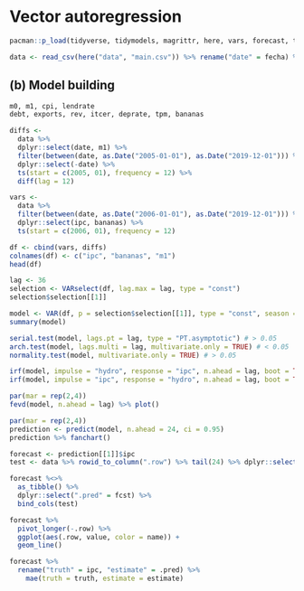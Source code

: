 # Vector autoregression

```r
pacman::p_load(tidyverse, tidymodels, magrittr, here, vars, forecast, tseries, tictoc)
```

```r
data <- read_csv(here("data", "main.csv")) %>% rename("date" = fecha) %>% glimpse()
```

## (b) Model building

```r
m0, m1, cpi, lendrate
debt, exports, rev, itcer, deprate, tpm, bananas
```

```r
diffs <- 
  data %>% 
  dplyr::select(date, m1) %>% 
  filter(between(date, as.Date("2005-01-01"), as.Date("2019-12-01"))) %>% 
  dplyr::select(-date) %>% 
  ts(start = c(2005, 01), frequency = 12) %>% 
  diff(lag = 12)
```

```r
vars <- 
  data %>% 
  filter(between(date, as.Date("2006-01-01"), as.Date("2019-12-01"))) %>% 
  dplyr::select(ipc, bananas) %>% 
  ts(start = c(2006, 01), frequency = 12)

df <- cbind(vars, diffs)
colnames(df) <- c("ipc", "bananas", "m1")
head(df)
```

```r
lag <- 36
selection <- VARselect(df, lag.max = lag, type = "const")
selection$selection[[1]]

model <- VAR(df, p = selection$selection[[1]], type = "const", season = NULL, exog = NULL)
summary(model)
```

```r
serial.test(model, lags.pt = lag, type = "PT.asymptotic") # > 0.05
arch.test(model, lags.multi = lag, multivariate.only = TRUE) # < 0.05
normality.test(model, multivariate.only = TRUE) # > 0.05
```

```r
irf(model, impulse = "hydro", response = "ipc", n.ahead = lag, boot = TRUE) %>% plot()
irf(model, impulse = "ipc", response = "hydro", n.ahead = lag, boot = TRUE) %>% plot()
```

```r
par(mar = rep(2,4))
fevd(model, n.ahead = lag) %>% plot()
```

```r
par(mar = rep(2,4))
prediction <- predict(model, n.ahead = 24, ci = 0.95)
prediction %>% fanchart()
```

```r
forecast <- prediction[[1]]$ipc
test <- data %>% rowid_to_column(".row") %>% tail(24) %>% dplyr::select(ipc, .row)

forecast %<>% 
  as_tibble() %>% 
  dplyr::select(".pred" = fcst) %>% 
  bind_cols(test)

forecast %>% 
  pivot_longer(-.row) %>% 
  ggplot(aes(.row, value, color = name)) +
  geom_line()

forecast %>% 
  rename("truth" = ipc, "estimate" = .pred) %>% 
    mae(truth = truth, estimate = estimate)
```
